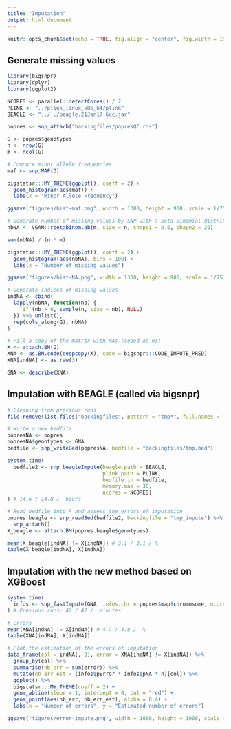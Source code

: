 ```yaml
---
title: "Imputation"
output: html_document
---
```


```r
knitr::opts_chunk$set(echo = TRUE, fig.align = "center", fig.width = 15, fig.asp = 0.7)
```

## Generate missing values

```r
library(bigsnpr)
library(dplyr)
library(ggplot2)

NCORES <- parallel::detectCores() / 2
PLINK <- "../plink_linux_x86_64/plink"
BEAGLE <- "../../beagle.21Jan17.6cc.jar"
```

```r
popres <- snp_attach("backingfiles/popresQC.rds")

G <- popres$genotypes
n <- nrow(G)
m <- ncol(G)
```

```r
# Compute minor allele frequencies
maf <- snp_MAF(G)

bigstatsr:::MY_THEME(ggplot(), coeff = 2) +
  geom_histogram(aes(maf)) + 
  labs(x = "Minor Allele Frequency")

ggsave("figures/hist-maf.png", width = 1300, height = 900, scale = 1/75)
```


```r
# Generate number of missing values by SNP with a Beta-Binomial distribution
nbNA <- VGAM::rbetabinom.ab(m, size = n, shape1 = 0.6, shape2 = 20)

sum(nbNA) / (n * m)

bigstatsr:::MY_THEME(ggplot(), coeff = 2) +
  geom_histogram(aes(nbNA), bins = 100) + 
  labs(x = "Number of missing values")

ggsave("figures/hist-NA.png", width = 1300, height = 900, scale = 1/75)
```

```r
# Generate indices of missing values
indNA <- cbind(
  lapply(nbNA, function(nb) {
    `if`(nb > 0, sample(n, size = nb), NULL)
  }) %>% unlist(), 
  rep(cols_along(G), nbNA)
)

# Fill a copy of the matrix with NAs (coded as 03)
X <- attach.BM(G)
XNA <- as.BM.code(deepcopy(X), code = bigsnpr:::CODE_IMPUTE_PRED)
XNA[indNA] <- as.raw(3)

GNA <- describe(XNA)
```


## Imputation with BEAGLE (called via bigsnpr)

```r
# Cleaning from previous runs 
file.remove(list.files("backingfiles", pattern = "tmp*", full.names = TRUE))
```

```r
# Write a new bedfile
popresNA <- popres
popresNA$genotypes <- GNA
bedfile <- snp_writeBed(popresNA, bedfile = "backingfiles/tmp.bed")
```

```r
system.time(
  bedfile2 <- snp_beagleImpute(beagle.path = BEAGLE,
                               plink.path = PLINK,
                               bedfile.in = bedfile,
                               memory.max = 30,
                               ncores = NCORES)
) # 14.6 / 14.8 /  hours
```

```r
# Read bedfile into R and assess the errors of imputation
popres.beagle <- snp_readBed(bedfile2, backingfile = "tmp_impute") %>%
  snp_attach()
X_beagle <- attach.BM(popres.beagle$genotypes)

mean(X_beagle[indNA] != X[indNA]) # 3.1 / 3.1 / %
table(X_beagle[indNA], X[indNA])
```


## Imputation with the new method based on XGBoost

```r
system.time(
  infos <- snp_fastImpute(GNA, infos.chr = popres$map$chromosome, ncores = NCORES)
) # Previous runs: 42 / 47 /  minutes
```

```r
# Errors
mean(XNA[indNA] != X[indNA]) # 4.7 / 4.8 /  %
table(XNA[indNA], X[indNA])

# Plot the estimation of the errors of imputation
data_frame(col = indNA[, 2], error = XNA[indNA] != X[indNA]) %>%
  group_by(col) %>%
  summarise(nb_err = sum(error)) %>%
  mutate(nb_err_est = (infos$pError * infos$pNA * n)[col]) %>%
  ggplot() %>%
  bigstatsr:::MY_THEME(coeff = 2) + 
  geom_abline(slope = 1, intercept = 0, col = "red") + 
  geom_point(aes(nb_err, nb_err_est), alpha = 0.4) +
  labs(x = "Number of errors", y = "Estimated number of errors")

ggsave("figures/error-impute.png", width = 1000, height = 1000, scale = 1/75)
```
